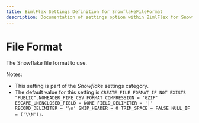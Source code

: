 ---
title: BimlFlex Settings Definition for SnowflakeFileFormat
description: Documentation of settings option within BimlFlex for SnowflakeFileFormat
---
<head>
  <meta name="varigenceProduct" content="BimlFlex"></meta>
  <meta name="varigenceArticleType" content="Reference"></meta>
</head>


# File Format

The Snowflake file format to use.

Notes:

* This setting is part of the *Snowflake* settings category.
* The default value for this setting is `CREATE FILE FORMAT IF NOT EXISTS "PUBLIC".NOHEADER_PIPE_CSV_FORMAT COMPRESSION = 'GZIP' ESCAPE_UNENCLOSED_FIELD = NONE FIELD_DELIMITER = '|' RECORD_DELIMITER = '\n' SKIP_HEADER = 0 TRIM_SPACE = FALSE NULL_IF = ('\\N');`.
